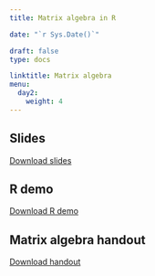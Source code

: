 ---
title: Matrix algebra in R

date: "`r Sys.Date()`"

draft: false
type: docs

linktitle: Matrix algebra
menu:
  day2:
    weight: 4
---

## Slides

[Download slides](../../../Course_Modularization/Intro, general, packages/matrixAlgebraSlidesExtra.pptx)

## R demo

[Download R demo](../../../Course_Modularization/Intro, general, packages/matrix operations.Rmd)

## Matrix algebra handout

[Download handout](../../../Course_Modularization/Intro, general, packages/matrix.algebra.pdf)

